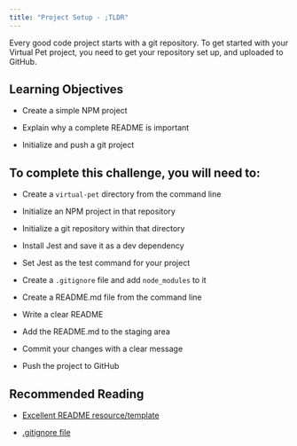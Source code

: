 ```yaml
---
title: "Project Setup - ;TLDR"
---
```


Every good code project starts with a git repository. To get started with your Virtual Pet project, you need to get your repository set up, and uploaded to GitHub.

## Learning Objectives

- Create a simple NPM project

- Explain why a complete README is important

- Initialize and push a git project

##  To complete this challenge, you will need to:

- Create a `virtual-pet` directory from the command line

- Initialize an NPM project in that repository

- Initialize a git repository within that directory

- Install Jest and save it as a dev dependency

- Set Jest as the test command for your project

- Create a `.gitignore` file and add `node_modules` to it

- Create a README.md file from the command line

- Write a clear README

- Add the README.md to the staging area

- Commit your changes with a clear message

- Push the project to GitHub

## Recommended Reading

- [Excellent README resource/template](https://www.makeareadme.com/)

- [.gitignore file](https://git-scm.com/docs/gitignore)